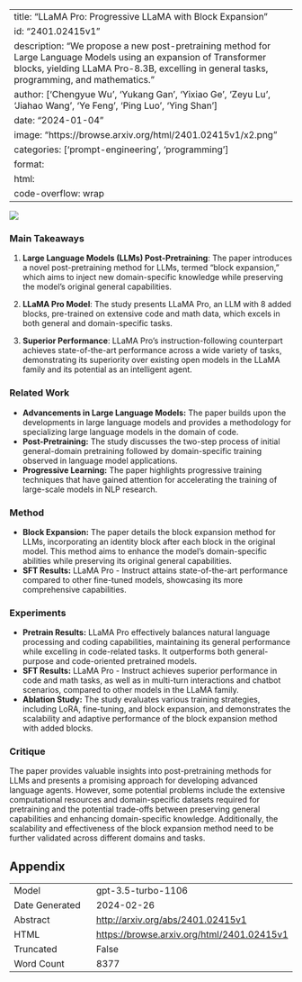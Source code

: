 
---
title: "LLaMA Pro: Progressive LLaMA with Block Expansion"
id: "2401.02415v1"
description: "We propose a new post-pretraining method for Large Language Models using an expansion of Transformer blocks, yielding LLaMA Pro-8.3B, excelling in general tasks, programming, and mathematics."
author: ['Chengyue Wu', 'Yukang Gan', 'Yixiao Ge', 'Zeyu Lu', 'Jiahao Wang', 'Ye Feng', 'Ping Luo', 'Ying Shan']
date: "2024-01-04"
image: "https://browse.arxiv.org/html/2401.02415v1/x2.png"
categories: ['prompt-engineering', 'programming']
format:
  html:
    code-overflow: wrap
---

![](https://browse.arxiv.org/html/2401.02415v1/x2.png)

### Main Takeaways

1. **Large Language Models (LLMs) Post-Pretraining**: The paper introduces a novel post-pretraining method for LLMs, termed "block expansion," which aims to inject new domain-specific knowledge while preserving the model's original general capabilities.

2. **LLaMA Pro Model**: The study presents LLaMA Pro, an LLM with 8 added blocks, pre-trained on extensive code and math data, which excels in both general and domain-specific tasks.

3. **Superior Performance**: LLaMA Pro's instruction-following counterpart achieves state-of-the-art performance across a wide variety of tasks, demonstrating its superiority over existing open models in the LLaMA family and its potential as an intelligent agent.

### Related Work
- **Advancements in Large Language Models:** The paper builds upon the developments in large language models and provides a methodology for specializing large language models in the domain of code.
- **Post-Pretraining:** The study discusses the two-step process of initial general-domain pretraining followed by domain-specific training observed in language model applications.
- **Progressive Learning:** The paper highlights progressive training techniques that have gained attention for accelerating the training of large-scale models in NLP research.

### Method
- **Block Expansion:** The paper details the block expansion method for LLMs, incorporating an identity block after each block in the original model. This method aims to enhance the model's domain-specific abilities while preserving its original general capabilities.
- **SFT Results:** LLaMA Pro - Instruct attains state-of-the-art performance compared to other fine-tuned models, showcasing its more comprehensive capabilities.

### Experiments
- **Pretrain Results:** LLaMA Pro effectively balances natural language processing and coding capabilities, maintaining its general performance while excelling in code-related tasks. It outperforms both general-purpose and code-oriented pretrained models.
- **SFT Results:** LLaMA Pro - Instruct achieves superior performance in code and math tasks, as well as in multi-turn interactions and chatbot scenarios, compared to other models in the LLaMA family.
- **Ablation Study:** The study evaluates various training strategies, including LoRA, fine-tuning, and block expansion, and demonstrates the scalability and adaptive performance of the block expansion method with added blocks.

### Critique
The paper provides valuable insights into post-pretraining methods for LLMs and presents a promising approach for developing advanced language agents. However, some potential problems include the extensive computational resources and domain-specific datasets required for pretraining and the potential trade-offs between preserving general capabilities and enhancing domain-specific knowledge. Additionally, the scalability and effectiveness of the block expansion method need to be further validated across different domains and tasks.

## Appendix

|          |          |
|----------|----------|
| Model     | gpt-3.5-turbo-1106       |
| Date Generated     | 2024-02-26       |
| Abstract | [http://arxiv.org/abs/2401.02415v1](http://arxiv.org/abs/2401.02415v1)        |
| HTML     | [https://browse.arxiv.org/html/2401.02415v1](https://browse.arxiv.org/html/2401.02415v1)       |
| Truncated       | False       |
| Word Count       | 8377       |